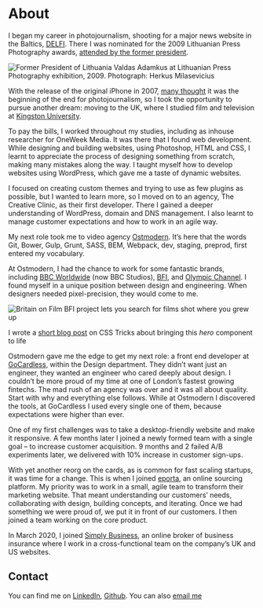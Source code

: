 
<SEO title="About Joseph Markus" path="/about/" />
<Avatar />

# About

I began my career in photojournalism, shooting for a major news website in the
Baltics, [DELFI](https://www.delfi.lt/). There I was nominated for the 2009
Lithuanian Press Photography awards, [attended by the former
president](http://www.old2.pressphoto.lt/lt/parodos/lsfk2009_adamkus/).

![Former President of Lithuania Valdas Adamkus at Lithuanian Press Photography
exhibition, 2009. Photograph: Herkus
Milasevicius](../images/lithuanian-press-photography-awards-2009.webp)

With the release of the original iPhone in 2007, [many
thought](https://www.nytimes.com/2009/08/11/business/media/11photo.html) it was
the beginning of the end for photojournalism, so I took the opportunity to
pursue another dream: moving to the UK, where I studied film and television at
[Kingston University](https://www.kingston.ac.uk/).

To pay the bills, I worked throughout my studies, including as inhouse
researcher for OneWeek Media. It was there that I found web development. While
designing and building websites, using Photoshop, HTML and CSS, I learnt to
appreciate the process of designing something from scratch, making many mistakes
along the way. I taught myself how to develop websites using WordPress, which
gave me a taste of dynamic websites.

I focused on creating custom themes and trying to use as few plugins as
possible, but I wanted to learn more, so I moved on to an agency, The Creative
Clinic, as their first developer. There I gained a deeper understanding of
WordPress, domain and DNS management. I also learnt to manage customer
expectations and how to work in an agile way.

My next role took me to video agency [Ostmodern](https://www.ostmodern.co.uk/).
It’s here that the words Git, Bower, Gulp, Grunt, SASS, BEM, Webpack, dev,
staging, preprod, first entered my vocabulary.

At Ostmodern, I had the chance to work for some fantastic brands, including [BBC
Worldwide](https://player.bbc.com/en) (now BBC Studios),
[BFI](https://player.bfi.org.uk/britain-on-film), and [Olympic
Channel](https://www.olympicchannel.com/). I found myself in a unique position
between design and engineering. When designers needed pixel-precision, they
would come to me.

![Britain on Film BFI project lets you search for films shot where you grew
up](../images/britain-on-film-bfi-player.webp)

I wrote a [short blog post](https://css-tricks.com/background-image-shapes/) on
CSS Tricks about bringing this _hero_ component to life

Ostmodern gave me the edge to get my next role: a front end developer at
[GoCardless](https://gocardless.com/), within the Design department. They didn’t
want just an engineer, they wanted an engineer who cared deeply about design. I
couldn’t be more proud of my time at one of London’s fastest growing fintechs.
The mad rush of an agency was over and it was all about quality. Start with why
and everything else follows. While at Ostmodern I discovered the tools, at
GoCardless I used every single one of them, because expectations were higher
than ever.

One of my first challenges was to take a desktop-friendly website and make it
responsive. A few months later I joined a newly formed team with a single goal –
to increase customer acquisition. 9 months and 2 failed A/B experiments later,
we delivered with 10% increase in customer sign-ups.

With yet another reorg on the cards, as is common for fast scaling startups, it
was time for a change. This is when I joined [eporta](https://www.eporta.com/),
an online sourcing platform. My priority was to work in a small, agile team to
transform their marketing website. That meant understanding our customers’
needs, collaborating with design, building concepts, and iterating. Once we had
something we were proud of, we put it in front of our customers. I then joined a
team working on the core product.

In March 2020, I joined [Simply Business](https://www.simplybusiness.co.uk/), an
online broker of business insurance where I work in a cross-functional team on
the company’s UK and US websites.

## Contact

You can find me on
[LinkedIn](https://www.linkedin.com/in/joseph-markus-964a68104/),
[Github](https://github.com/josephmarkus). You can also [email
me](mailto:joseph.markus@outlook.com)
